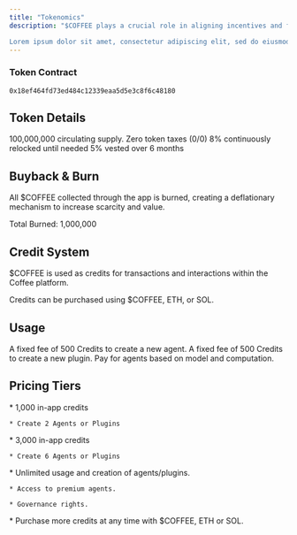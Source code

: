 ```yaml
---
title: "Tokenomics"
description: "$COFFEE plays a crucial role in aligning incentives and facilitating in-app utility. 

Lorem ipsum dolor sit amet, consectetur adipiscing elit, sed do eiusmod tempor incididunt ut labore et dolore magna aliqua. "
---
```


### Token Contract

```
0x18ef464fd73ed484c12339eaa5d5e3c8f6c48180
```

## Token Details

<CardGroup cols={2}>
  <Card title="Token Supply" icon="layer-group">
    100,000,000 circulating supply.
  </Card>

  <Card title="Token Tax" icon="bolt">
    Zero token taxes (0/0)
  </Card>

  <Card title="CEX Listing Reserve" icon="sparkles">
    8% continuously relocked until needed
  </Card>

  <Card title="Team Supply" icon="sparkles">
    5% vested over 6 months
  </Card>
</CardGroup>

## Buyback & Burn

All $COFFEE collected through the app is burned, creating a deflationary mechanism to increase scarcity and value.&#x20;

<Info>
  Total Burned: 1,000,000
</Info>

## **Credit System**

$COFFEE is used as credits for transactions and interactions within the Coffee platform.

<Info>
  Credits can be purchased using $COFFEE, ETH, or SOL.
</Info>

## **Usage**

<CardGroup cols={1}>
  <Card title="Creating Agents">
    A fixed fee of 500 Credits to create a new agent.
  </Card>

  <Card title="Creating Plugins">
    A fixed fee of 500 Credits to create a new plugin.
  </Card>

  <Card title="Agent Usage">
    Pay for agents based on model and computation.
  </Card>
</CardGroup>

## **P**ricing Tiers

<AccordionGroup>
  <Accordion title="Starter" description="1k $COFFEE per month" defaultOpen={false} icon="Starter">
    * 1,000 in-app credits

    * Create 2 Agents or Plugins
  </Accordion>

  <Accordion title="Pro" description="3k $COFFEE per month" defaultOpen={false} icon="Pro">
    * 3,000 in-app credits

    * Create 6 Agents or Plugins
  </Accordion>

  <Accordion title="Premium" description="Stake 30k $COFFEE" defaultOpen={false} icon="Premium">
    * Unlimited usage and creation of agents/plugins.

    * Access to premium agents.

    * Governance rights.
  </Accordion>

  <Accordion title="One-time payments" description="Buy more credits as needed" defaultOpen={false} icon="pay">
    * Purchase more credits at any time with $COFFEE, ETH or SOL.
  </Accordion>
</AccordionGroup>

###